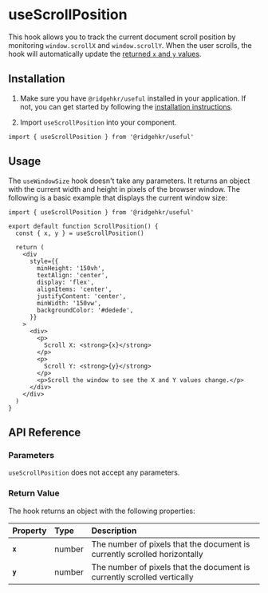 
# useScrollPosition

This hook allows you to track the current document scroll position by monitoring `window.scrollX` and `window.scrollY`. When the user scrolls, the hook will automatically update the [returned `x` and `y` values](#return-value).

## Installation

1. Make sure you have `@ridgehkr/useful` installed in your application. If not, you can get started by following the [installation instructions](/#getting-started).

2. Import `useScrollPosition` into your component.

```tsx
import { useScrollPosition } from '@ridgehkr/useful'
```

## Usage

The `useWindowSize` hook doesn't take any parameters. It returns an object with the current width and height in pixels of the browser window. The following is a basic example that displays the current window size:

```tsx /useScrollPosition/ filename="WindowSize.tsx"
import { useScrollPosition } from '@ridgehkr/useful'

export default function ScrollPosition() {
  const { x, y } = useScrollPosition()

  return (
    <div
      style={{
        minHeight: '150vh',
        textAlign: 'center',
        display: 'flex',
        alignItems: 'center',
        justifyContent: 'center',
        minWidth: '150vw',
        backgroundColor: '#dedede',
      }}
    >
      <div>
        <p>
          Scroll X: <strong>{x}</strong>
        </p>
        <p>
          Scroll Y: <strong>{y}</strong>
        </p>
        <p>Scroll the window to see the X and Y values change.</p>
      </div>
    </div>
  )
}
```

## API Reference

### Parameters

`useScrollPosition` does not accept any parameters.

### Return Value

The hook returns an object with the following properties:

| Property | Type   | Description                                                               |
| :------- | :----- | :------------------------------------------------------------------------ |
| **`x`**  | number | The number of pixels that the document is currently scrolled horizontally |
| **`y`**  | number | The number of pixels that the document is currently scrolled vertically   |
